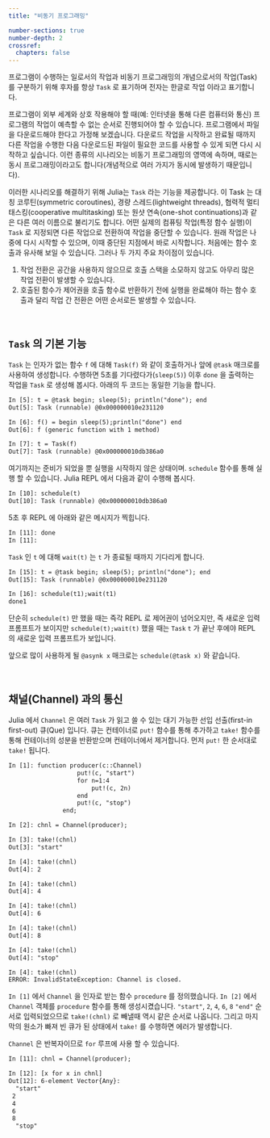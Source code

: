 ```yaml
---
title: "비동기 프로그래밍"

number-sections: true
number-depth: 2
crossref:
  chapters: false
---
```


::: {.callout-caution appearance="simple"}

프로그램이 수행하는 일로서의 작업과 비동기 프로그래밍의 개념으로서의 작업(Task) 를 구분하기 위해 후자를 항상 `Task` 로 표기하며 전자는 한글로 작업 이라고 표기합니다.

:::

프로그램이 외부 세계와 상호 작용해야 할 때(예: 인터넷을 통해 다른 컴퓨터와 통신) 프로그램의 작업이 예측할 수 없는 순서로 진행되어야 할 수 있습니다. 프로그램에서 파일을 다운로드해야 한다고 가정해 보겠습니다. 다운로드 작업을 시작하고 완료될 때까지 다른 작업을 수행한 다음 다운로드된 파일이 필요한 코드를 사용할 수 있게 되면 다시 시작하고 싶습니다. 이런 종류의 시나리오는 비동기 프로그래밍의 영역에 속하며, 때로는 동시 프로그래밍이라고도 합니다(개념적으로 여러 가지가 동시에 발생하기 때문입니다).

이러한 시나리오를 해결하기 위해 Julia는 `Task` 라는 기능을 제공합니다. 이 Task 는 대칭 코루틴(symmetric coroutines), 경량 스레드(lightweight threads), 협력적 멀티태스킹(cooperative multitasking) 또는 원샷 연속(one-shot continuations)과 같은 다른 여러 이름으로 불리기도 합니다. 어떤 실제의 컴퓨팅 작업(특정 함수 실행)이 `Task` 로 지정되면 다른 작업으로 전환하여 작업을 중단할 수 있습니다. 원래 작업은 나중에 다시 시작할 수 있으며, 이때 중단된 지점에서 바로 시작합니다. 처음에는 함수 호출과 유사해 보일 수 있습니다. 그러나 두 가지 주요 차이점이 있습니다. 

1. 작업 전환은 공간을 사용하지 않으므로 호출 스택을 소모하지 않고도 아무리 많은 작업 전환이 발생할 수 있습니다.
2. 호출된 함수가 제어권을 호출 함수로 반환하기 전에 실행을 완료해야 하는 함수 호출과 달리 작업 간 전환은 어떤 순서로든 발생할 수 있습니다.

</br>

## `Task` 의 기본 기능

`Task` 는 인자가 없는 함수 `f` 에 대해 `Task(f)` 와 같이 호출하거나 앞에 `@task` 매크로를 사용하여 생성합니다. 수행하면 5초를 기다렸다가(`sleep(5)`) 이후 `done` 을 출력하는 작업을 `Task` 로 생성해 봅시다. 아래의 두 코드는 동일한 기능을 합니다.

```txt
In [5]: t = @task begin; sleep(5); println("done"); end
Out[5]: Task (runnable) @0x000000010e231120
```

```txt
In [6]: f() = begin sleep(5);println("done") end
Out[6]: f (generic function with 1 method)

In [7]: t = Task(f)
Out[7]: Task (runnable) @0x000000010db386a0
```

여기까지는 준비가 되었을 뿐 실행을 시작하지 않은 상태이며. `schedule` 함수를 통해 실행 할 수 있습니다. Julia REPL 에서 다음과 같이 수행해 봅시다.

```txt
In [10]: schedule(t)
Out[10]: Task (runnable) @0x000000010db386a0
```

5초 후 REPL 에 아래와 같은 메시지가 찍힙니다.

```txt
In [11]: done
In [11]:
```

`Task` 인 `t` 에 대해 `wait(t)` 는  `t` 가 종료될 때까지 기다리게 합니다. 

```txt
In [15]: t = @task begin; sleep(5); println("done"); end
Out[15]: Task (runnable) @0x000000010e231120

In [16]: schedule(t1);wait(t1)
done1
```

단순히 `schedule(t)` 만 했을 때는 즉각 REPL 로 제어권이 넘어오지만, 즉 새로운 입력 프롬프트가 보이지만 `schedule(t);wait(t)` 했을 때는 `Task` `t` 가 끝난 후에야 REPL 의 새로운 입력 프롬프트가 보입니다. 


앞으로 많이 사용하게 될 `@asynk x` 매크로는 `schedule(@task x)` 와 같습니다.

</br>

## 채널(Channel) 과의 통신

Julia 에서 `Channel` 은 여러 `Task` 가 읽고 쓸 수 있는 대기 가능한 선입 선출(first-in first-out) 큐(Que) 입니다. 큐는 컨테이너로 `put!` 함수를 통해 추가하고 `take!` 함수를 통해 컨테이너의 성분을 반환받으며 컨테이너에서 제거합니다. 먼저 `put!` 한 순서대로 `take!` 됩니다.

```txt
In [1]: function producer(c::Channel)
                   put!(c, "start")
                   for n=1:4
                       put!(c, 2n)
                   end
                   put!(c, "stop")
               end;

In [2]: chnl = Channel(producer);

In [3]: take!(chnl)
Out[3]: "start"

In [4]: take!(chnl)
Out[4]: 2

In [4]: take!(chnl)
Out[4]: 4

In [4]: take!(chnl)
Out[4]: 6

In [4]: take!(chnl)
Out[4]: 8

In [4]: take!(chnl)
Out[4]: "stop"

In [4]: take!(chnl)
ERROR: InvalidStateException: Channel is closed.
```

`In [1]` 에서 `Channel` 을 인자로 받는 함수 `procedure` 를 정의했습니다. `In [2]` 에서 `Channel` 객체를 `procedure` 함수를 통해 생성시켰습니다. `"start"`, `2`, `4`, `6`, `8` `"end"` 순서로 입력되었으므로 `take!(chnl)` 로 빼낼때 역시 같은 순서로 나옵니다. 그리고 마지막의 원소가 빠져 빈 큐가 된 상태에서 `take!` 를 수행하면 에러가 발생합니다.

`Channel` 은 반복자이므로 `for` 루프에 사용 할 수 있습니다.

```txt
In [11]: chnl = Channel(producer);

In [12]: [x for x in chnl]
Out[12]: 6-element Vector{Any}:
  "start"
 2
 4
 6
 8
  "stop"
```












